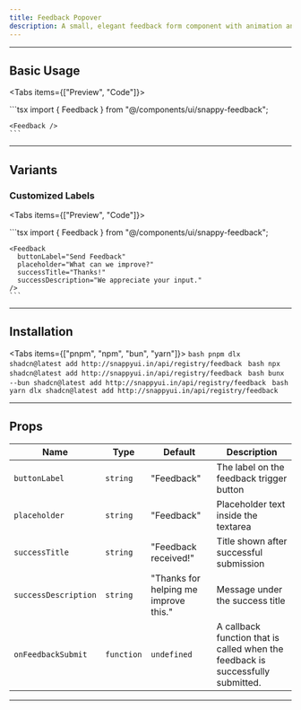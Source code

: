 ```yaml
---
title: Feedback Popover
description: A small, elegant feedback form component with animation and state management.
---
```



---

## Basic Usage

<Tabs items={["Preview", "Code"]}>
  <Tab value="Preview">
    <div className="bg-white rounded-xl border w-full max-w-md py-10">
      <Feedback />
    </div>
  </Tab>

  <Tab value="Code">
    ```tsx
    import { Feedback } from "@/components/ui/snappy-feedback";

    <Feedback />
    ```
  </Tab>
</Tabs>

---

## Variants

### Customized Labels

<Tabs items={["Preview", "Code"]}>
  <Tab value="Preview">
    <div className="bg-white rounded-xl border w-full max-w-md py-10">
      <Feedback 
        buttonLabel="Send Feedback"
        placeholder="What can we improve?"
        successTitle="Thanks!"
        successDescription="We appreciate your input."
      />
    </div>
  </Tab>

  <Tab value="Code">
    ```tsx
    import { Feedback } from "@/components/ui/snappy-feedback";

    <Feedback 
      buttonLabel="Send Feedback"
      placeholder="What can we improve?"
      successTitle="Thanks!"
      successDescription="We appreciate your input."
    />
    ```
  </Tab>
</Tabs>

---

## Installation

<Tabs items={["pnpm", "npm", "bun", "yarn"]}>
  <Tab value="pnpm">
    ```bash
    pnpm dlx shadcn@latest add http://snappyui.in/api/registry/feedback
    ```
  </Tab>
  <Tab value="npm">
    ```bash
    npx shadcn@latest add http://snappyui.in/api/registry/feedback
    ```
  </Tab>
  <Tab value="bun">
    ```bash
    bunx --bun shadcn@latest add http://snappyui.in/api/registry/feedback
    ```
  </Tab>
  <Tab value="yarn">
    ```bash
    yarn dlx shadcn@latest add http://snappyui.in/api/registry/feedback
    ```
  </Tab>
</Tabs>

---

## Props

| **Name**             | **Type**     | **Default**       | **Description**                                              |
|----------------------|--------------|-------------------|--------------------------------------------------------------|
| `buttonLabel`        | `string`     | "Feedback"        | The label on the feedback trigger button                     |
| `placeholder`        | `string`     | "Feedback"        | Placeholder text inside the textarea                         |
| `successTitle`       | `string`     | "Feedback received!" | Title shown after successful submission                    |
| `successDescription` | `string`     | "Thanks for helping me improve this." | Message under the success title              |
| `onFeedbackSubmit`   | `function`   | `undefined`       | A callback function that is called when the feedback is successfully submitted. |

---

